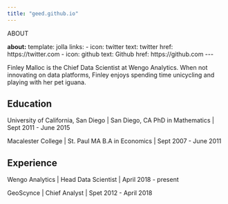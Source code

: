 ```yaml
---
title: "geed.github.io"
---
```


ABOUT

**about:**
template: jolla
links:
 - icon: twitter
text: twitter
href: https://twitter.com
 - icon: github
text: Github
href: https://github.com
\-\--

Finley Malloc is the Chief Data Scientist at Wengo Analytics. When not innovating on data platforms, Finley enjoys spending time unicycling and playing with her pet iguana.

## Education

University of California, San Diego \| San Diego, CA
PhD in Mathematics \| Sept 2011 - June 2015

Macalester College \| St. Paul MA
B.A in Economics \| Sept 2007 - June 2011

## Experience

Wengo Analytics \| Head Data Scientist \| April 2018 - present

GeoScynce \| Chief Analyst \| Spet 2012 - April 2018
